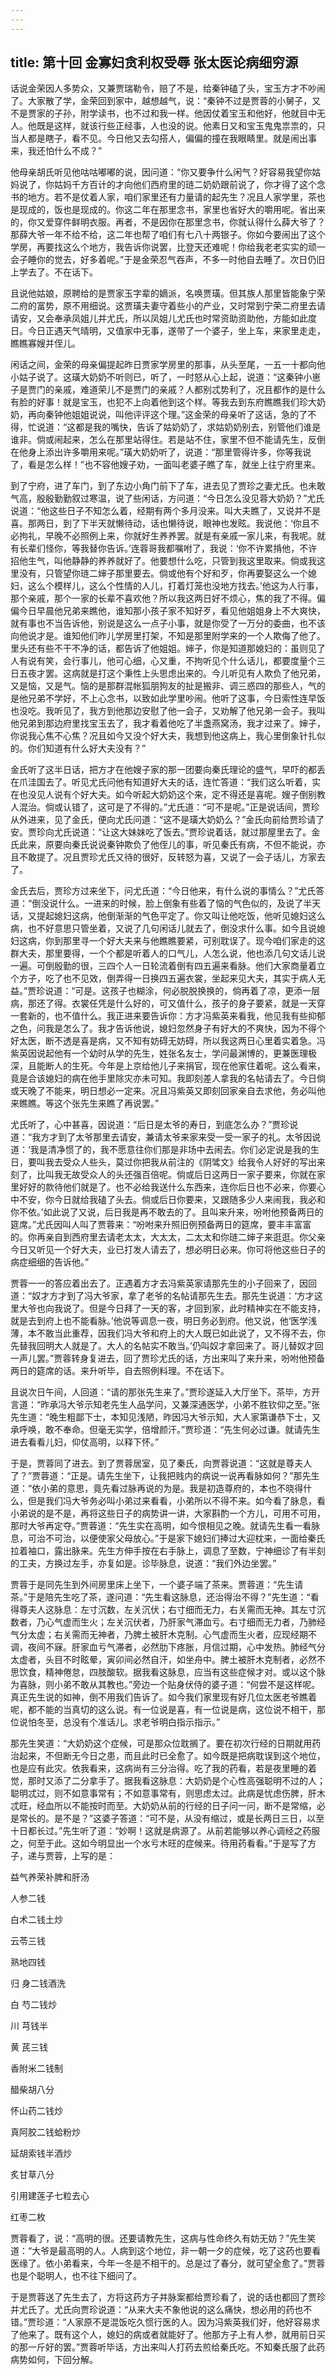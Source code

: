 ```yaml
---
---
---
```

title: 第十回 金寡妇贪利权受辱 张太医论病细穷源
---

话说金荣因人多势众，又兼贾瑞勒令，赔了不是，给秦钟磕了头，宝玉方才不吵闹了。大家散了学，金荣回到家中，越想越气，说：“秦钟不过是贾蓉的小舅子，又不是贾家的子孙，附学读书，也不过和我一样。他因仗着宝玉和他好，他就目中无人。他既是这样，就该行些正经事，人也没的说。他素日又和宝玉鬼鬼祟祟的，只当人都是瞎子，看不见。今日他又去勾搭人，偏偏的撞在我眼睛里。就是闹出事来，我还怕什么不成？”

他母亲胡氏听见他咕咕嘟嘟的说，因问道：“你又要争什么闲气？好容易我望你姑妈说了，你姑妈千方百计的才向他们西府里的琏二奶奶跟前说了，你才得了这个念书的地方。若不是仗着人家，咱们家里还有力量请的起先生？况且人家学里，茶也是现成的，饭也是现成的。你这二年在那里念书，家里也省好大的嚼用呢。省出来的，你又爱穿件鲜明衣服。再者，不是因你在那里念书，你就认得什么薛大爷了？那薛大爷一年不给不给，这二年也帮了咱们有七八十两银子。你如今要闹出了这个学房，再要找这么个地方，我告诉你说罢，比登天还难呢！你给我老老实实的顽一会子睡你的觉去，好多着呢。”于是金荣忍气吞声，不多一时他自去睡了。次日仍旧上学去了。不在话下。

且说他姑娘，原聘给的是贾家玉字辈的嫡派，名唤贾璜。但其族人那里皆能象宁荣二府的富势，原不用细说。这贾璜夫妻守着些小的产业，又时常到宁荣二府里去请请安，又会奉承凤姐儿并尤氏，所以凤姐儿尤氏也时常资助资助他，方能如此度日。今日正遇天气晴明，又值家中无事，遂带了一个婆子，坐上车，来家里走走，瞧瞧寡嫂并侄儿。

闲话之间，金荣的母亲偏提起昨日贾家学房里的那事，从头至尾，一五一十都向他小姑子说了。这璜大奶奶不听则已，听了，一时怒从心上起，说道：“这秦钟小崽子是贾门的亲戚，难道荣儿不是贾门的亲戚？人都别忒势利了，况且都作的是什么有脸的好事！就是宝玉，也犯不上向着他到这个样。等我去到东府瞧瞧我们珍大奶奶，再向秦钟他姐姐说说，叫他评评这个理。”这金荣的母亲听了这话，急的了不得，忙说道：“这都是我的嘴快，告诉了姑奶奶了，求姑奶奶别去，别管他们谁是谁非。倘或闹起来，怎么在那里站得住。若是站不住，家里不但不能请先生，反倒在他身上添出许多嚼用来呢。”璜大奶奶听了，说道：“那里管得许多，你等我说了，看是怎么样！”也不容他嫂子劝，一面叫老婆子瞧了车，就坐上往宁府里来。

到了宁府，进了车门，到了东边小角门前下了车，进去见了贾珍之妻尤氏。也未敢气高，殷殷勤勤叙过寒温，说了些闲话，方问道：“今日怎么没见蓉大奶奶？”尤氏说道：“他这些日子不知怎么着，经期有两个多月没来。叫大夫瞧了，又说并不是喜。那两日，到了下半天就懒待动，话也懒待说，眼神也发眩。我说他：‘你且不必拘礼，早晚不必照例上来，你就好生养养罢。就是有亲戚一家儿来，有我呢。就有长辈们怪你，等我替你告诉。’连蓉哥我都嘱咐了，我说：‘你不许累掯他，不许招他生气，叫他静静的养养就好了。他要想什么吃，只管到我这里取来。倘或我这里没有，只管望你琏二婶子那里要去。倘或他有个好和歹，你再要娶这么一个媳妇，这么个模样儿，这么个性情的人儿，打着灯笼也没地方找去。’他这为人行事，那个亲戚，那个一家的长辈不喜欢他？所以我这两日好不烦心，焦的我了不得。偏偏今日早晨他兄弟来瞧他，谁知那小孩子家不知好歹，看见他姐姐身上不大爽快，就有事也不当告诉他，别说是这么一点子小事，就是你受了一万分的委曲，也不该向他说才是。谁知他们昨儿学房里打架，不知是那里附学来的一个人欺侮了他了。里头还有些不干不净的话，都告诉了他姐姐。婶子，你是知道那媳妇的：虽则见了人有说有笑，会行事儿，他可心细，心又重，不拘听见个什么话儿，都要度量个三日五夜才罢。这病就是打这个秉性上头思虑出来的。今儿听见有人欺负了他兄弟，又是恼，又是气。恼的是那群混帐狐朋狗友的扯是搬非、调三惑四的那些人，气的是他兄弟不学好，不上心念书，以致如此学里吵闹。他听了这事，今日索性连早饭也没吃。我听见了，我方到他那边安慰了他一会子，又劝解了他兄弟一会子。我叫他兄弟到那边府里找宝玉去了，我才看着他吃了半盏燕窝汤，我才过来了。婶子，你说我心焦不心焦？况且如今又没个好大夫，我想到他这病上，我心里倒象针扎似的。你们知道有什么好大夫没有？”

金氏听了这半日话，把方才在他嫂子家的那一团要向秦氏理论的盛气，早吓的都丢在爪洼国去了。听见尤氏问他有知道好大夫的话，连忙答道：“我们这么听着，实在也没见人说有个好大夫。如今听起大奶奶这个来，定不得还是喜呢。嫂子倒别教人混治。倘或认错了，这可是了不得的。”尤氏道：“可不是呢。”正是说话间，贾珍从外进来，见了金氏，便向尤氏问道：“这不是璜大奶奶么？”金氏向前给贾珍请了安。贾珍向尤氏说道：“让这大妹妹吃了饭去。”贾珍说着话，就过那屋里去了。金氏此来，原要向秦氏说说秦钟欺负了他侄儿的事，听见秦氏有病，不但不能说，亦且不敢提了。况且贾珍尤氏又待的很好，反转怒为喜，又说了一会子话儿，方家去了。

金氏去后，贾珍方过来坐下，问尤氏道：“今日他来，有什么说的事情么？”尤氏答道：“倒没说什么。一进来的时候，脸上倒象有些着了恼的气色似的，及说了半天话，又提起媳妇这病，他倒渐渐的气色平定了。你又叫让他吃饭，他听见媳妇这么病，也不好意思只管坐着，又说了几句闲话儿就去了，倒没求什么事。如今且说媳妇这病，你到那里寻一个好大夫来与他瞧瞧要紧，可别耽误了。现今咱们家走的这群大夫，那里要得，一个个都是听着人的口气儿，人怎么说，他也添几句文话儿说一遍。可倒殷勤的很，三四个人一日轮流着倒有四五遍来看脉。他们大家商量着立个方子，吃了也不见效，倒弄得一日换四五遍衣裳，坐起来见大夫，其实于病人无益。”贾珍说道：“可是。这孩子也糊涂，何必脱脱换换的，倘再着了凉，更添一层病，那还了得。衣裳任凭是什么好的，可又值什么，孩子的身子要紧，就是一天穿一套新的，也不值什么。我正进来要告诉你：方才冯紫英来看我，他见我有些抑郁之色，问我是怎么了。我才告诉他说，媳妇忽然身子有好大的不爽快，因为不得个好太医，断不透是喜是病，又不知有妨碍无妨碍，所以我这两日心里着实着急。冯紫英因说起他有一个幼时从学的先生，姓张名友士，学问最渊博的，更兼医理极深，且能断人的生死。今年是上京给他儿子来捐官，现在他家住着呢。这么看来，竟是合该媳妇的病在他手里除灾亦未可知。我即刻差人拿我的名帖请去了。今日倘或天晚了不能来，明日想必一定来。况且冯紫英又即刻回家亲自去求他，务必叫他来瞧瞧。等这个张先生来瞧了再说罢。”

尤氏听了，心中甚喜，因说道：“后日是太爷的寿日，到底怎么办？”贾珍说道：“我方才到了太爷那里去请安，兼请太爷来家来受一受一家子的礼。太爷因说道：‘我是清净惯了的，我不愿意往你们那是非场中去闹去。你们必定说是我的生日，要叫我去受众人些头，莫过你把我从前注的《阴骘文》给我令人好好的写出来刻了，比叫我无故受众人的头还强百倍呢。倘或后日这两日一家子要来，你就在家里好好的款待他们就是了。也不必给我送什么东西来，连你后日也不必来，你要心中不安，你今日就给我磕了头去。倘或后日你要来，又跟随多少人来闹我，我必和你不依。’如此说了又说，后日我是再不敢去的了。且叫来升来，吩咐他预备两日的筵席。”尤氏因叫人叫了贾蓉来：“吩咐来升照旧例预备两日的筵席，要丰丰富富的。你再亲自到西府里去请老太太，大太太，二太太和你琏二婶子来逛逛。你父亲今日又听见一个好大夫，业已打发人请去了，想必明日必来。你可将他这些日子的病症细细的告诉他。”

贾蓉一一的答应着出去了。正遇着方才去冯紫英家请那先生的小子回来了，因回道：“奴才方才到了冯大爷家，拿了老爷的名帖请那先生去。那先生说道：‘方才这里大爷也向我说了。但是今日拜了一天的客，才回到家，此时精神实在不能支持，就是去到府上也不能看脉。’他说等调息一夜，明日务必到府。他又说，他‘医学浅薄，本不敢当此重荐，因我们冯大爷和府上的大人既已如此说了，又不得不去，你先替我回明大人就是了。大人的名帖实不敢当。’仍叫奴才拿回来了。哥儿替奴才回一声儿罢。”贾蓉转身复进去，回了贾珍尤氏的话，方出来叫了来升来，吩咐他预备两日的筵席的话。来升听毕，自去照例料理。不在话下。

且说次日午间，人回道：“请的那张先生来了。”贾珍遂延入大厅坐下。茶毕，方开言道：“昨承冯大爷示知老先生人品学问，又兼深通医学，小弟不胜钦仰之至。”张先生道：“晚生粗鄙下士，本知见浅陋，昨因冯大爷示知，大人家第谦恭下士，又承呼唤，敢不奉命。但毫无实学，倍增颜汗。”贾珍道：“先生何必过谦。就请先生进去看看儿妇，仰仗高明，以释下怀。”

于是，贾蓉同了进去。到了贾蓉居室，见了秦氏，向贾蓉说道：“这就是尊夫人了？”贾蓉道：“正是。请先生坐下，让我把贱内的病说一说再看脉如何？”那先生道：“依小弟的意思，竟先看过脉再说的为是。我是初造尊府的，本也不晓得什么，但是我们冯大爷务必叫小弟过来看看，小弟所以不得不来。如今看了脉息，看小弟说的是不是，再将这些日子的病势讲一讲，大家斟酌一个方儿，可用不可用，那时大爷再定夺。”贾蓉道：“先生实在高明，如今恨相见之晚。就请先生看一看脉息，可治不可治，以便使家父母放心。”于是家下媳妇们捧过大迎枕来，一面给秦氏拉着袖口，露出脉来。先生方伸手按在右手脉上，调息了至数，宁神细诊了有半刻的工夫，方换过左手，亦复如是。诊毕脉息，说道：“我们外边坐罢。”

贾蓉于是同先生到外间房里床上坐下，一个婆子端了茶来。贾蓉道：“先生请茶。”于是陪先生吃了茶，遂问道：“先生看这脉息，还治得治不得？”先生道：“看得尊夫人这脉息：左寸沉数，左关沉伏；右寸细而无力，右关需而无神。其左寸沉数者，乃心气虚而生火；左关沉伏者，乃肝家气滞血亏。右寸细而无力者，乃肺经气分太虚；右关需而无神者，乃脾土被肝木克制。心气虚而生火者，应现经期不调，夜间不寐。肝家血亏气滞者，必然肋下疼胀，月信过期，心中发热。肺经气分太虚者，头目不时眩晕，寅卯间必然自汗，如坐舟中。脾土被肝木克制者，必然不思饮食，精神倦怠，四肢酸软。据我看这脉息，应当有这些症候才对。或以这个脉为喜脉，则小弟不敢从其教也。”旁边一个贴身伏侍的婆子道：“何尝不是这样呢。真正先生说的如神，倒不用我们告诉了。如今我们家里现有好几位太医老爷瞧着呢，都不能的当真切的这么说。有一位说是喜，有一位说是病，这位说不相干，那位说怕冬至，总没有个准话儿。求老爷明白指示指示。”

那先生笑道：“大奶奶这个症候，可是那众位耽搁了。要在初次行经的日期就用药治起来，不但断无今日之患，而且此时已全愈了。如今既是把病耽误到这个地位，也是应有此灾。依我看来，这病尚有三分治得。吃了我的药看，若是夜里睡的着觉，那时又添了二分拿手了。据我看这脉息：大奶奶是个心性高强聪明不过的人；聪明忒过，则不如意事常有；不如意事常有，则思虑太过。此病是忧虑伤脾，肝木忒旺，经血所以不能按时而至。大奶奶从前的行经的日子问一问，断不是常缩，必是常长的。是不是？”这婆子答道：“可不是，从没有缩过，或是长两日三日，以至十日都长过。”先生听了道：“妙啊！这就是病源了。从前若能够以养心调经之药服之，何至于此。这如今明显出一个水亏木旺的症候来。待用药看看。”于是写了方子，递与贾蓉，上写的是：

益气养荣补脾和肝汤

  人参二钱　　  
  
  白术二钱土炒  
  
  云苓三钱　　
  
  熟地四钱

  归  身二钱酒洗  
  
  白  芍二钱炒　　
  
  川  芎钱半　　
  
  黄  芪三钱

  香附米二钱制　　
  
  醋柴胡八分　　  
  
  怀山药二钱炒  
  
  真阿胶二钱蛤粉炒

  延胡索钱半酒炒  
  
  炙甘草八分

 引用建莲子七粒去心   
 
 红枣二枚

贾蓉看了，说：“高明的很。还要请教先生，这病与性命终久有妨无妨？”先生笑道：“大爷是最高明的人。人病到这个地位，非一朝一夕的症候，吃了这药也要看医缘了。依小弟看来，今年一冬是不相干的。总是过了春分，就可望全愈了。”贾蓉也是个聪明人，也不往下细问了。

于是贾蓉送了先生去了，方将这药方子并脉案都给贾珍看了，说的话也都回了贾珍并尤氏了。尤氏向贾珍说道：“从来大夫不象他说的这么痛快，想必用的药也不错。”贾珍道：“人家原不是混饭吃久惯行医的人。因为冯紫英我们好，他好容易求了他来了。既有这个人，媳妇的病或者就能好了。他那方子上有人参，就用前日买的那一斤好的罢。”贾蓉听毕话，方出来叫人打药去煎给秦氏吃。不知秦氏服了此药病势如何，下回分解。

 　

